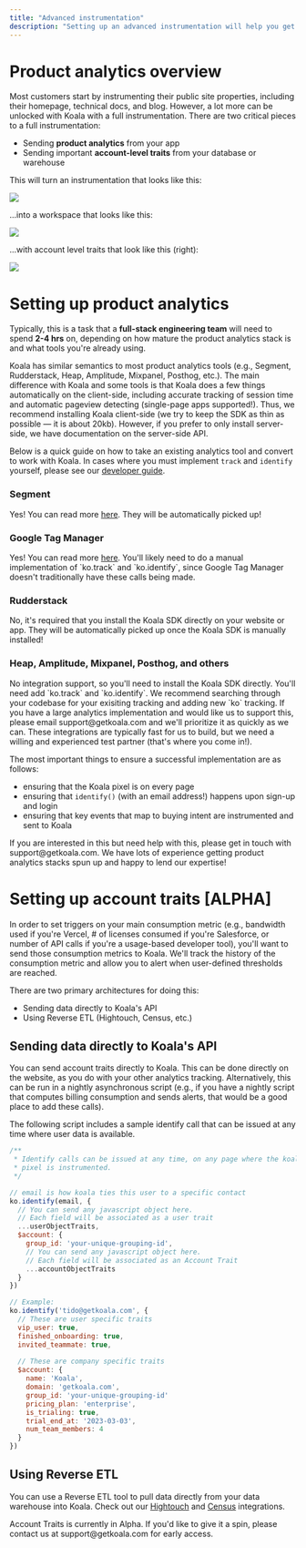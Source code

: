 ```yaml
---
title: "Advanced instrumentation"
description: "Setting up an advanced instrumentation will help you get the most out of Koala!"
---
```


# Product analytics overview
Most customers start by instrumenting their public site properties, including their homepage, technical docs, and blog. However, a lot more can be unlocked with Koala with a full instrumentation. There are two critical pieces to a full instrumentation:

* Sending **product analytics** from your app
* Sending important **account-level traits** from your database or warehouse

This will turn an instrumentation that looks like this:

![](/images/admin-guides/advanced-instrumentation/koala-web.png)

...into a workspace that looks like this:

![](/images/admin-guides/advanced-instrumentation/koala-accounts.png)

...with account level traits that look like this (right):

![](/images/admin-guides/advanced-instrumentation/koala-single-account.png)

# Setting up product analytics
Typically, this is a task that a **full-stack engineering team** will need to spend **2-4 hrs** on, depending on how mature the product analytics stack is and what tools you're already using. 

Koala has similar semantics to most product analytics tools (e.g., Segment, Rudderstack, Heap, Amplitude, Mixpanel, Posthog, etc.). The main difference with Koala and some tools is that Koala does a few things automatically on the client-side, including accurate tracking of session time and automatic pageview detecting (single-page apps supported!). Thus, we recommend installing Koala client-side (we try to keep the SDK as thin as possible — it is about 20kb). However, if you prefer to only install server-side, we have documentation on the server-side API.

Below is a quick guide on how to take an existing analytics tool and convert to work with Koala. In cases where you must implement `track` and `identify` yourself, please see our <a href="/docs/developer-guides/server-side">developer guide</a>.

### Segment
<AccordionGroup>
   <Accordion title="Can I do a codeless install? ✅">
      Yes! You can read more <a href="/docs/integrations/segment">here</a>.
   </Accordion>
   <Accordion title="Will I automatically get `track` and `identify` calls? ✅">
      They will be automatically picked up!
   </Accordion>
</AccordionGroup>

### Google Tag Manager
<AccordionGroup>
   <Accordion title="Can I do a codeless install? ✅ ">
      Yes! You can read more <a href="/docs/integrations/google-tag-manager">here</a>.
   </Accordion>
   <Accordion title="Will I automatically get `track` and `identify` calls? 🟡 ">
      You'll likely need to do a manual implementation of `ko.track` and `ko.identify`, since Google Tag Manager doesn't traditionally have these calls being made.
   </Accordion>
</AccordionGroup>

### Rudderstack
<AccordionGroup>
   <Accordion title="Can I do a codeless install? ❌" >
      No, it's required that you install the Koala SDK directly on your website or app.
   </Accordion>
   <Accordion title="Will I automatically get `track` and `identify` calls? ✅">
      They will be automatically picked up once the Koala SDK is manually installed!
   </Accordion>
</AccordionGroup>

###  Heap, Amplitude, Mixpanel, Posthog, and others 
<AccordionGroup>
   <Accordion title="Can I do a codeless install? ❌">
      No integration support, so you'll need to install the Koala SDK directly.
   </Accordion>
   <Accordion title="Will I automatically get `track` and `identify` calls? ❌">
      You'll need add `ko.track` and `ko.identify`. We recommend searching through your codebase for your exisiting tracking and adding new `ko` tracking.
   </Accordion>
   <Accordion title="Can you add add an integration for me? ✅">
      If you have a large analytics implementation and would like us to support this, please email support@getkoala.com and we'll prioritize it as quickly as we can. These integrations are typically fast for us to build, but we need a willing and experienced test partner (that's where you come in!).
   </Accordion>
</AccordionGroup>

The most important things to ensure a successful implementation are as follows:

* ensuring that the Koala pixel is on every page
* ensuring that `identify()` (with an email address!) happens upon sign-up and login
* ensuring that key events that map to buying intent are instrumented and sent to Koala

<Note>
If you are interested in this but need help with this, please get in touch with support@getkoala.com. We have lots of experience getting product analytics stacks spun up and happy to lend our expertise!
</Note>

# Setting up account traits [ALPHA]
In order to set triggers on your main consumption metric (e.g., bandwidth used if you're Vercel, # of licenses consumed if you're Salesforce, or number of API calls if you're a usage-based developer tool), you'll want to send those consumption metrics to Koala. We'll track the history of the consumption metric and allow you to alert when user-defined thresholds are reached.

There are two primary architectures for doing this:

* Sending data directly to Koala's API
* Using Reverse ETL (Hightouch, Census, etc.)

## Sending data directly to Koala's API
You can send account traits directly to Koala. This can be done directly on the website, as you do with your other analytics tracking. Alternatively, this can be run in a nightly asynchronous script (e.g., if you have a nightly script that computes billing consumption and sends alerts, that would be a good place to add these calls).

The following script includes a sample identify call that can be issued at any time where user data is available.

```javascript
/**
 * Identify calls can be issued at any time, on any page where the koala
 * pixel is instrumented.
 */

// email is how koala ties this user to a specific contact
ko.identify(email, {
  // You can send any javascript object here.
  // Each field will be associated as a user trait
  ...userObjectTraits,
  $account: {
    group_id: 'your-unique-grouping-id',
    // You can send any javascript object here.
    // Each field will be associated as an Account Trait
    ...accountObjectTraits
  }
})

// Example:
ko.identify('tido@getkoala.com', {
  // These are user specific traits
  vip_user: true,
  finished_onboarding: true,
  invited_teammate: true,
  
  // These are company specific traits
  $account: {
    name: 'Koala',
    domain: 'getkoala.com',
    group_id: 'your-unique-grouping-id'
    pricing_plan: 'enterprise',
    is_trialing: true,
    trial_end_at: '2023-03-03',
    num_team_members: 4
  }
})
```
## Using Reverse ETL
You can use a Reverse ETL tool to pull data directly from your data warehouse into Koala. Check out our <a href="/docs/integrations/hightouch">Hightouch</a> and <a href="/docs/integrations/census">Census</a> integrations.

<Note>
Account Traits is currently in Alpha. If you'd like to give it a spin, please contact us at support@getkoala.com for early access.
</Note>
